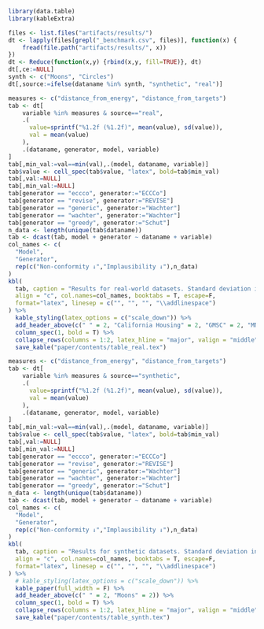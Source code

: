 
```r
library(data.table)
library(kableExtra)
```

```r
files <- list.files("artifacts/results/")
dt <- lapply(files[grepl("_benchmark.csv", files)], function(x) {
    fread(file.path("artifacts/results/", x))
})
dt <- Reduce(function(x,y) {rbind(x,y, fill=TRUE)}, dt)
dt[,ce:=NULL]
synth <- c("Moons", "Circles")
dt[,source:=ifelse(dataname %in% synth, "synthetic", "real")]
```

```r
measures <- c("distance_from_energy", "distance_from_targets")
tab <- dt[
    variable %in% measures & source=="real",
    .(
      value=sprintf("%1.2f (%1.2f)", mean(value), sd(value)),
      val = mean(value)
    ),
    .(dataname, generator, model, variable)
]
tab[,min_val:=val==min(val),.(model, dataname, variable)]
tab$value <- cell_spec(tab$value, "latex", bold=tab$min_val)
tab[,val:=NULL]
tab[,min_val:=NULL]
tab[generator == "eccco", generator:="ECCCo"]
tab[generator == "revise", generator:="REVISE"]
tab[generator == "generic", generator:="Wachter"]
tab[generator == "wachter", generator:="Wachter"]
tab[generator == "greedy", generator:="Schut"]
n_data <- length(unique(tab$dataname))
tab <- dcast(tab, model + generator ~ dataname + variable)
col_names <- c(
  "Model",
  "Generator",
  rep(c("Non-conformity ↓","Implausibility ↓"),n_data)
)
kbl(
  tab, caption = "Results for real-world datasets. Standard deviation in parentheses. \\label{tab:results-real}", 
  align = "c", col.names=col_names, booktabs = T, escape=F, 
  format="latex", linesep = c("", "", "", "\\addlinespace") 
) %>%
  kable_styling(latex_options = c("scale_down")) %>%
  add_header_above(c(" " = 2, "California Housing" = 2, "GMSC" = 2, "MNIST" = 2)) %>%
  column_spec(1, bold = T) %>%
  collapse_rows(columns = 1:2, latex_hline = "major", valign = "middle") %>%
  save_kable("paper/contents/table_real.tex")
```

```r
measures <- c("distance_from_energy", "distance_from_targets")
tab <- dt[
    variable %in% measures & source=="synthetic",
    .(
      value=sprintf("%1.2f (%1.2f)", mean(value), sd(value)),
      val = mean(value)
    ),
    .(dataname, generator, model, variable)
]
tab[,min_val:=val==min(val),.(model, dataname, variable)]
tab$value <- cell_spec(tab$value, "latex", bold=tab$min_val)
tab[,val:=NULL]
tab[,min_val:=NULL]
tab[generator == "eccco", generator:="ECCCo"]
tab[generator == "revise", generator:="REVISE"]
tab[generator == "generic", generator:="Wachter"]
tab[generator == "wachter", generator:="Wachter"]
tab[generator == "greedy", generator:="Schut"]
n_data <- length(unique(tab$dataname))
tab <- dcast(tab, model + generator ~ dataname + variable)
col_names <- c(
  "Model",
  "Generator",
  rep(c("Non-conformity ↓","Implausibility ↓"),n_data)
)
kbl(
  tab, caption = "Results for synthetic datasets. Standard deviation in parentheses. \\label{tab:results-synth}", 
  align = "c", col.names=col_names, booktabs = T, escape=F, 
  format="latex", linesep = c("", "", "", "\\addlinespace") 
) %>%
  # kable_styling(latex_options = c("scale_down")) %>%
  kable_paper(full_width = F) %>%
  add_header_above(c(" " = 2, "Moons" = 2)) %>%
  column_spec(1, bold = T) %>%
  collapse_rows(columns = 1:2, latex_hline = "major", valign = "middle") %>%
  save_kable("paper/contents/table_synth.tex")
```